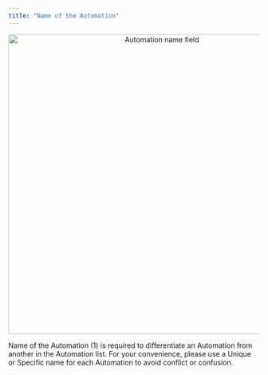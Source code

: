 ```yaml
---
title: "Name of the Automation"
---
```



<div align="center">
  <img src="https://t3837933.p.clickup-attachments.com/t3837933/66a8e53b-754b-47f9-88b9-28277eec8cbd/11.png" alt="Automation name field" width="600" />
</div>

Name of the Automation (1) is required to differentiate an Automation from another in the Automation list. For your convenience, please use a Unique or Specific name for each Automation to avoid conflict or confusion.
